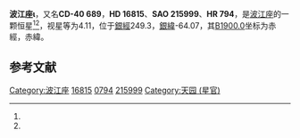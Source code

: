 {{Starbox begin
| name = 波江座ι
}}
{{Starbox observe
| epoch = [[J2000.0|J2000.0]]
| constell = [[波江座|波江座]]<ref name=SIMBAD>{{cite web
 | url=http://simbad.u-strasbg.fr/simbad/sim-id?Ident=HR+794
 | title=Pulsating variable Star
 | publisher=Centre de Données astronomiques de Strasbourg
 | work=SIMBAD
 | accessdate=2012-07-13
 | archive-date=2016-03-04
 | archive-url=https://web.archive.org/web/20160304060828/http://simbad.u-strasbg.fr/simbad/sim-id?Ident=HR+794
 | dead-url=no
 }}</ref><ref name=DATA>{{cite web
 | url=http://vizier.u-strasbg.fr/viz-bin/VizieR-5?-out.add=.&-source=5050&-corr=PK=HR&-out.max=9999&HR=794
 | title=VizieR Detailed Page
 | accessdate=2012-07-13
 | archive-date=2016-03-04
 | archive-url=https://web.archive.org/web/20160304092737/http://vizier.u-strasbg.fr/viz-bin/VizieR-5?-out.add=.&-source=5050&-corr=PK=HR&-out.max=9999&HR=794
 | dead-url=no
 }}</ref>
| 星官 = [[天园|天园]] （[[毕宿|毕宿]]）
| ra = {{RA|2|40|40}}<ref name=SIMBAD /><ref name=DATA />
| dec = {{DEC|-39|51|20}}<ref name=SIMBAD /><ref name=DATA />
| appmag_v = 4.11<ref name=SIMBAD /><ref name=DATA />
}}
{{Starbox character
| class = K0III<ref name=SIMBAD /><ref name=DATA />
| b-v = 1.02<ref name=SIMBAD /><ref name=DATA />
| u-b = 0.74<ref name=SIMBAD /><ref name=DATA />
| r-i = 0.56<ref name=SIMBAD /><ref name=DATA />
| variable = 
}}
{{Starbox astrometry
| radial_v = 0.74
| prop_mo_ra = -9
| parallax = 0.038
| p_error = 
}}
{{Starbox catalog
| names =CD-40 689，[[SAO星表|SAO]] 215999，[[HD星表|HD]] 16815，[[HR星表|HR]] 794}}
{{Starbox reference |Simbad=HR+794}}
{{Starbox end}}

'''波江座ι'''，又名'''CD-40 689'''，'''HD 16815'''、'''SAO 215999'''、'''HR 794'''，是[[波江座|波江座]]的一颗恒星<ref name=SIMBAD /><ref name=DATA />，视星等为4.11，位于[[銀道座標系|銀經]]249.3，[[銀道座標系|銀緯]]-64.07，其[[B1900.0|B1900.0]]坐标为赤經{{RA|2|36|43.2}}，赤緯{{DEC|-40|-64.07|0}}。

== 参考文献 ==
{{reflist}}

{{star-stub}}

{{波江座恒星}}
{{星官|天园|13|6}}
[[Category:波江座|Category:波江座]]
[[Category:HD和HDE天體|16815]]
[[Category:HR天體|0794]]
[[Category:SAO天體|215999]]
[[Category:天园_(星官)|Category:天园 (星官)]]